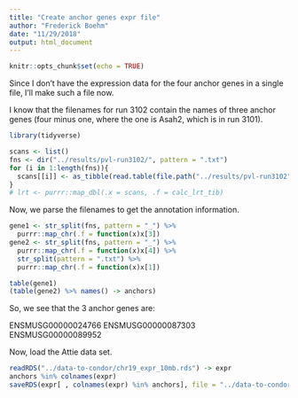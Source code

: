 ```yaml
---
title: "Create anchor genes expr file"
author: "Frederick Boehm"
date: "11/29/2018"
output: html_document
---
```


```r
knitr::opts_chunk$set(echo = TRUE)
```

Since I don't have the expression data for the four anchor genes in a single file, I'll make such a file now.

I know that the filenames for run 3102 contain the names of three anchor genes (four minus one, where the one is Asah2, which is in run 3101). 

```r
library(tidyverse)
```



```r
scans <- list()
fns <- dir("../results/pvl-run3102/", pattern = ".txt")
for (i in 1:length(fns)){
  scans[[i]] <- as_tibble(read.table(file.path("../results/pvl-run3102", fns[i])))
}
# lrt <- purrr::map_dbl(.x = scans, .f = calc_lrt_tib)
```

Now, we parse the filenames to get the annotation information.

```r
gene1 <- str_split(fns, pattern = "_") %>%
  purrr::map_chr(.f = function(x)x[3])
gene2 <- str_split(fns, pattern = "_") %>%
  purrr::map_chr(.f = function(x)x[4]) %>% 
  str_split(pattern = ".txt") %>%
  purrr::map_chr(.f = function(x)x[1])
```

```r
table(gene1)
(table(gene2) %>% names() -> anchors)
```
So, we see that the 3 anchor genes are:

ENSMUSG00000024766
ENSMUSG00000087303
ENSMUSG00000089952

Now, load the Attie data set.

```r
readRDS("../data-to-condor/chr19_expr_10mb.rds") -> expr
anchors %in% colnames(expr)
saveRDS(expr[ , colnames(expr) %in% anchors], file = "../data-to-condor/expr_anchors.rds")
```



